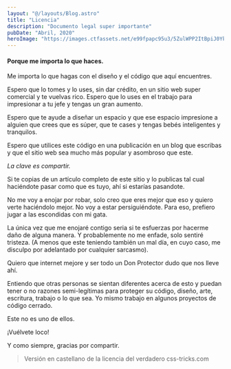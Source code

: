 ```yaml
---
layout: "@/layouts/Blog.astro"
title: "Licencia"
description: "Documento legal super importante"
pubDate: "Abril, 2020"
heroImage: "https://images.ctfassets.net/e99fpapc95u3/5ZulWPP2ItBpiJ0YkwzdyX/0480591481211dc5f3b1bcda40cedfb8/photo_2020-05-17_14-54-09.jpg?w=1280&h=956&q=90&fm=webp&bg=rgb%3Affffff"
---
```


#### Porque me importa lo que haces.

Me importa lo que hagas con el diseño y el código que aquí encuentres.

Espero que lo tomes y lo uses, sin dar crédito, en un sitio web super comercial y te vuelvas rico. Espero que lo uses en el trabajo para impresionar a tu jefe y tengas un gran aumento.

Espero que te ayude a diseñar un espacio y que ese espacio impresione a alguien que crees que es súper, que te cases y tengas bebés inteligentes y tranquilos.

Espero que utilices este código en una publicación en un blog que escribas y que el sitio web sea mucho más popular y asombroso que este.

_La clave es compartir._

Si te copias de un artículo completo de este sitio y lo publicas tal cual haciéndote pasar como que es tuyo, ahí si estarías pasandote.

No me voy a enojar por robar, solo creo que eres mejor que eso y quiero verte haciéndolo mejor. No voy a estar persiguiéndote. Para eso, prefiero jugar a las escondidas con mi gata.

La única vez que me enojaré contigo seria si te esfuerzas por hacerme daño de alguna manera. Y probablemente no me enfade, solo sentiré tristeza. (A menos que este teniendo también un mal día, en cuyo caso, me disculpo por adelantado por cualquier sarcasmo).

Quiero que internet mejore y ser todo un Don Protector dudo que nos lleve ahí.

Entiendo que otras personas se sientan diferentes acerca de esto y puedan tener o no razones semi-legítimas para proteger su código, diseño, arte, escritura, trabajo o lo que sea. Yo mismo trabajo en algunos proyectos de código cerrado.

Este no es uno de ellos.

¡Vuélvete loco!

Y como siempre, gracias por compartir.

> Versión en castellano de la licencia del verdadero css-tricks.com